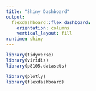 ```yaml
---
title: "Shiny Dashboard"
output: 
  flexdashboard::flex_dashboard:
    orientation: columns
    vertical_layout: fill
runtime: shiny
---
```


```r
library(tidyverse)
library(viridis)
library(p8105.datasets)

library(plotly)
library(flexdashboard)
```

```r

```

